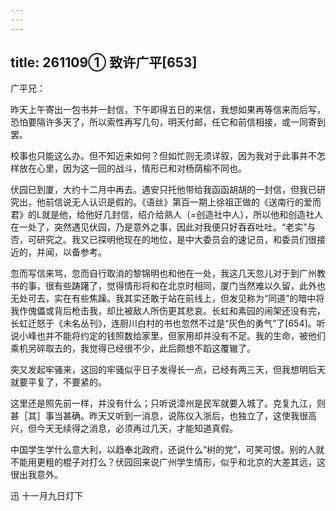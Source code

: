 ```yaml
---
---
---
```

title: 261109① 致许广平[653]
---




广平兄：

昨天上午寄出一包书并一封信，下午即得五日的来信，我想如果再等信来而后写，恐怕要隔许多天了，所以索性再写几句，明天付邮，任它和前信相接，或一同寄到罢。

校事也只能这么办。但不知近来如何？但如忙则无须详叙，因为我对于此事并不怎样放在心里，因为这一回的战斗，情形已和对杨荫榆不同也。

伏园已到厦，大约十二月中再去。遇安只托他带给我函函胡胡的一封信，但我已研究出，他前信说无人认识是假的。《语丝》第百一期上徐祖正做的《送南行的爱而君》的L就是他，给他好几封信，绍介给熟人（=创造社中人），所以他和创造社人在一处了，突然遇见伏园，乃是意外之事，因此对我便只好吞吞吐吐。“老实”与否，可研究之。我又已探明他现在的地位，是中大委员会的速记员，和委员们很接近的，并闻，以备参考。

忽而写信来骂，忽而自行取消的黎锦明也和他在一处，我这几天忽儿对于到广州教书的事，很有些踌躇了，觉得情形将和在北京时相同，厦门当然难以久留，此外也无处可去，实在有些焦躁。我其实还敢于站在前线上，但发见称为“同道”的暗中将我作傀儡或背后枪击我，却比被敌人所伤更其悲哀。长虹和素园的闹架还没有完，长虹迁怒于《未名丛刊》，连厨川白村的书也忽然不过是“灰色的勇气”了[654]。听说小峰也并不能将约定的钱照数给家里，但家用却并没有不足。我的生命，被他们乘机另碎取去的，我觉得已经很不少，此后颇想不蹈这覆辙了。

突又发起牢骚来，这回的牢骚似乎日子发得长一点，已经有两三天，但我想明后天就要平复了，不要紧的。

这里还是照先前一样，并没有什么；只听说漳州是民军就要入城了。克复九江，则甚［其］事当甚确。昨天又听到一消息，说陈仪入浙后，也独立了，这使我很高兴，但今天无续得之消息，必须再过几天，才能知道真假。

中国学生学什么意大利，以趋奉北政府，还说什么“树的党”，可笑可恨。别的人就不能用更粗的棍子对打么？伏园回来说广州学生情形，似乎和北京的大差其远，这很出我意外。

迅 十一月九日灯下